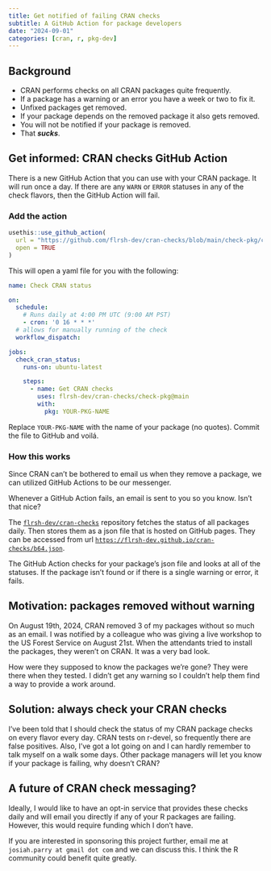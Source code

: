 ```yaml
---
title: Get notified of failing CRAN checks
subtitle: A GitHub Action for package developers
date: "2024-09-01"
categories: [cran, r, pkg-dev]
---
```



## Background

- CRAN performs checks on all CRAN packages quite frequently.
- If a package has a warning or an error you have a week or two to fix it.
- Unfixed packages get removed.
- If your package depends on the removed package it also gets removed. 
- You will not be notified if your package is removed.
- That **_sucks_**.

## Get informed: CRAN checks GitHub Action

There is a new GitHub Action that you can use with your CRAN package. It will run once a day. If there are any `WARN` or `ERROR` statuses in any of the check flavors, then the GitHub Action will fail. 

### Add the action

```r
usethis::use_github_action(
  url = "https://github.com/flrsh-dev/cran-checks/blob/main/check-pkg/cran-checks.yaml",
  open = TRUE
)
```

This will open a yaml file for you with the following:

```yml
name: Check CRAN status

on:
  schedule:
    # Runs daily at 4:00 PM UTC (9:00 AM PST)
    - cron: '0 16 * * *'  
  # allows for manually running of the check
  workflow_dispatch:

jobs:
  check_cran_status:
    runs-on: ubuntu-latest

    steps:
      - name: Get CRAN checks
        uses: flrsh-dev/cran-checks/check-pkg@main
        with:
          pkg: YOUR-PKG-NAME
```


Replace `YOUR-PKG-NAME` with the name of your package (no quotes). Commit the file to GitHub and voilá.


### How this works

Since CRAN can't be bothered to email us when they remove a package, we can utilized GitHub Actions to be our messenger. 

Whenever a GitHub Action fails, an email is sent to you so you know. Isn't that nice?

The [`flrsh-dev/cran-checks`](https://github.com/flrsh-dev/cran-checks) repository fetches the status of all packages daily. Then stores them as a json file that is hosted on GitHub pages. They can be accessed from url [`https://flrsh-dev.github.io/cran-checks/b64.json`](https://flrsh-dev.github.io/cran-checks/b64.json).

The GitHub Action checks for your package's json file and looks at all of the statuses. If the package isn't found or if there is a single warning or error, it fails. 

## Motivation: packages removed without warning 

On August 19th, 2024, CRAN removed 3 of my packages without so much as an email. I was notified by a colleague who was giving a live workshop to the US Forest Service on August 21st. When the attendants tried to install the packages, they weren't on CRAN. It was a very bad look. 

How were they supposed to know the packages we're gone? They were there when they tested. I didn't get any warning so I couldn't help them find a way to provide a work around. 

## Solution: always check your CRAN checks

I've been told that I should check the status of my CRAN package checks on every flavor every day. CRAN tests on r-devel, so frequently there are false positives. Also, I've got a lot going on and I can hardly remember to talk myself on a walk some days. Other package managers will let you know if your package is failing, why doesn't CRAN?

## A future of CRAN check messaging?

Ideally, I would like to have an opt-in service that provides these checks daily and will email you directly if any of your R packages are failing. However, this would require funding which I don't have. 

If you are interested in sponsoring this project further, email me at `josiah.parry at gmail dot com` and we can discuss this. I think the R community could benefit quite greatly. 



